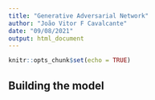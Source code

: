 ```yaml
---
title: "Generative Adversarial Network"
author: "João Vitor F Cavalcante"
date: "09/08/2021"
output: html_document
---
```


```r
knitr::opts_chunk$set(echo = TRUE)
```

## Building the model
